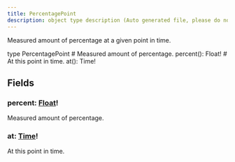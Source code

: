```yaml
---
title: PercentagePoint
description: object type description (Auto generated file, please do not modify)
---
```



Measured amount of percentage at a given point in time.

<GQLCodeSnippet>
<GQLLine><GQLKeyword>type</GQLKeyword> PercentagePoint <GQLOpen /></GQLLine>
<GQLLine> </GQLLine>
	<GQLLine><GQLTab /><GQLComment># Measured amount of percentage.</GQLComment></GQLLine>
	<GQLLine><GQLTab /><GQLName>percent</GQLName>(): <GQLLink href="../../ecdn-api-scalars/Float">Float</GQLLink><GQLOperator>!</GQLOperator></GQLLine>
<GQLLine> </GQLLine>
	<GQLLine><GQLTab /><GQLComment># At this point in time.</GQLComment></GQLLine>
	<GQLLine><GQLTab /><GQLName>at</GQLName>(): <GQLLink href="../../ecdn-api-scalars/Time">Time</GQLLink><GQLOperator>!</GQLOperator></GQLLine>
<GQLLine> </GQLLine>
<GQLLine><GQLClose /></GQLLine>
</GQLCodeSnippet>


## Fields

### percent: [Float](../ecdn-api-scalars/Float)!
Measured amount of percentage.


### at: [Time](../ecdn-api-scalars/Time)!
At this point in time.


